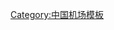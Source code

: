 <!-- 排序规则：省会（或首府）城市机场排在首位，其他城市机场按城市名拼音字母顺序排列，以此类推。-->{{Navbox  
|name = 中华人民共和国机场
|title = {{Flagicon|PRC}} [[中华人民共和国机场列表|中华人民共和国民用机场]]
|bodyclass = hlist

|list1 = * {{Navbox |child
|state = {{{state|expanded}}}
|title = [[中国民用航空局|中国民航]][[华北地区]]管理局
|image = [[File:CAAC North China.svg|100px]]

|group1 = [[北京市]]
|list1 = '''北京'''（[[北京首都国际机场|首都国际机场]]、[[北京大兴国际机场|大兴国际机场]]<ref group="注">北京大兴国际机场位于[[北京市]]和[[河北省]][[廊坊市]]境内。</ref>）

|group2 = [[天津市]] 
|list2 = 天津（[[天津滨海国际机场|滨海国际机场]]）

|group3 = [[河北省]]
|list3 =
* [[石家庄市|石家庄]]（[[石家庄正定国际机场|正定国际机场]]）
* [[承德市|承德]]（[[承德普宁机场|普宁机场]]）
* [[邯郸市|邯郸]]（[[邯郸机场]]）
* [[衡水市|衡水]]（[[衡水机场]]*）
* [[秦皇岛市|秦皇岛]]（[[秦皇岛北戴河机场|北戴河机场]]）
* [[唐山市|唐山]]（[[唐山三女河机场|三女河机场]]）
* [[邢台市|邢台]]（[[邢台褡裢机场|褡裢机场]]#）
* [[张家口市|张家口]]（[[张家口宁远机场|宁远机场]]）

|group4 = [[山西省]]
|list4 =
* [[太原市|太原]]（[[太原武宿国际机场|武宿国际机场]]）
* [[长治市|长治]]（[[长治王村机场|王村机场]]）
* [[大同市|大同]]（[[大同云冈机场|云冈机场]]）
* [[晋城市|晋城]]（[[晋城太行山机场|太行山机场]]*）
* [[临汾市|临汾]]（[[临汾尧都机场|尧都机场]]）
* [[吕梁市|吕梁]]（[[吕梁大武机场|大武机场]]）
* [[朔州市|朔州]]（[[朔州桑干河机场|桑干河机场]]#）
* [[忻州市|忻州]]（[[忻州五台山机场|五台山机场]]）
* [[运城市|运城]]（[[运城张孝机场|张孝机场]]） 

|group5 = [[内蒙古自治区|内蒙古<br />自治区]]
|list5 =
* [[呼和浩特市|呼和浩特]]（[[呼和浩特白塔国际机场|白塔国际机场]]→[[呼和浩特盛乐国际机场|盛乐国际机场]]#）
* [[阿拉善盟|阿拉善]]（[[阿拉善左旗巴彦浩特机场|巴彦浩特机场]]、[[阿拉善右旗巴丹吉林机场|巴丹吉林机场]]、[[额济纳旗桃来机场|桃来机场]]）
* [[巴彦淖尔市|巴彦淖尔]]（[[巴彦淖尔天吉泰机场|天吉泰机场]]）
* [[包头市|包头]]（[[包头东河机场|东河机场]]）
* [[赤峰市|赤峰]]（[[赤峰玉龙机场|玉龙机场]]、[[林西机场]]*）
* [[鄂尔多斯市|鄂尔多斯]]（[[鄂尔多斯伊金霍洛国际机场|伊金霍洛国际机场]]）
* [[二连浩特市|二连浩特]]（[[二连浩特赛乌素机场|赛乌素机场]]）
* [[呼伦贝尔市|呼伦贝尔]]（[[呼伦贝尔海拉尔机场|海拉尔机场]]、[[满洲里西郊机场]]、[[扎兰屯成吉思汗机场]]）
* [[通辽市|通辽]]（[[通辽机场]]、[[霍林郭勒霍林河机场]]）
* [[乌海市|乌海]]（[[乌海机场]]）
* [[乌兰察布市|乌兰察布]]（[[乌兰察布集宁机场|集宁机场]]）
* [[锡林郭勒盟|锡林郭勒]]（[[锡林浩特机场]]、[[东乌珠穆沁旗机场]]*、[[正蓝旗上都机场]]*）
* [[兴安盟|兴安]]（[[阿尔山伊尔施机场]]、[[乌兰浩特义勒力特机场]]）
}}

|list2 = {{Navbox |child
|state = {{{state|expanded}}}
|title = 中国民航[[中国东北地区|东北地区]]管理局
|image = [[File:CAAC Northeast China.svg|100px]]

|group1 = [[辽宁省]]
|list1 = * '''[[沈阳市|沈阳]]'''（[[沈阳桃仙国际机场|桃仙国际机场]]）
* [[鞍山市|鞍山]]（[[鞍山腾鳌机场|腾鳌机场]]）
<!-- * [[本溪市|本溪]]（[[桓仁机场]]*）-->
* [[朝阳市|朝阳]]（[[朝阳机场]]）
* [[大连市|大连]]（[[长海大长山岛机场]]、[[大连周水子国际机场|周水子国际机场]]→[[大连金州湾国际机场|金州湾国际机场]]#）
* [[丹东市|丹东]]（[[丹东浪头机场|浪头机场]]）
* [[锦州市|锦州]]（[[锦州湾机场]]）
* [[营口市|营口]]（[[营口兰旗机场|兰旗机场]]）

|group2 = [[吉林省]]
|list2 =
* [[长春市|长春]]（[[长春龙嘉国际机场|龙嘉国际机场]]<!--、[[榆树机场]]*-->）
* [[白城市|白城]]（[[白城長安機場|长安机场]]<!--、[[通榆机场]]*-->）
* [[白山市|白山]]（[[白山长白山机场|长白山机场]]<!--、[[白山机场]]*-->）
<!--* [[吉林市|吉林]]（[[吉林二台子机场|二台子机场]]复航*）
* [[辽源市|辽源]]（[[辽源机场]]*）-->
* [[四平市|四平]]（[[四平机场]]*）
* [[松原市 (吉林省)|松原]]（[[松原查干湖机场|查干湖机场]]）
* [[通化市|通化]]（[[通化三源浦機場|三源浦机场]]）
* [[延边朝鲜族自治州|延边]]（[[延吉朝阳川国际机场]]→迁建*<!--、[[敦化机场]]*、[[珲春机场]]*-->）

|group3 = [[黑龙江省]]
|list3 =
* [[哈尔滨市|哈尔滨]]（[[哈尔滨太平国际机场|太平国际机场]]<!--、[[尚志亚布力机场]]*-->）
* [[大庆市|大庆]]（[[大庆萨尔图机场|萨尔图机场]]）
* [[大兴安岭地区|大兴安岭]]（[[大兴安岭鄂伦春机场|鄂伦春机场]]、[[漠河古莲机场]]）
* [[鹤岗市|鹤岗]]（[[鹤岗梧桐机场|梧桐机场]]*）
* [[黑河市|黑河]]（[[黑河璦琿機場|瑷珲机场]]、[[五大连池德都机场]]）
* [[鸡西市|鸡西]]（[[鸡西兴凯湖机场|兴凯湖机场]]<!--、[[虎林机场]]*-->）
* [[佳木斯市|佳木斯]]（[[佳木斯东郊机场|东郊机场]]、[[抚远东极机场]]、[[建三江湿地机场]]）
* [[牡丹江市|牡丹江]]（[[牡丹江海浪国际机场|海浪国际机场]]→[[牡丹江大岭国际机场|大岭国际机场]]*、[[绥芬河东宁机场]]#）
* [[齐齐哈尔市|齐齐哈尔]]（[[齐齐哈尔三家子机场|三家子机场]]）
<!--* [[双鸭山市|双鸭山]]（[[饶河机场]]*）-->
* [[伊春市|伊春]]（[[伊春林都机场|林都机场]]）
}}

|list3 = {{Navbox |child
|state = {{{state|expanded}}}
|title = 中国民航[[华东地区]]管理局
|image = [[File:CAAC East China.svg|100px]]

|group1 = [[上海市]]
|list1 = '''上海'''（[[上海虹桥国际机场|虹桥国际机场]]、[[上海浦东国际机场|浦东国际机场]]）

|group2 = [[江苏省]]
|list2 =
* [[南京市|南京]]（[[南京禄口国际机场|禄口国际机场]]）
* [[常州市|常州]]（[[常州奔牛国际机场|奔牛国际机场]]）
* [[淮安市|淮安]]（[[淮安涟水国际机场|涟水国际机场]]）
* [[连云港市|连云港]]（[[连云港花果山机场|花果山机场]]）
* [[南通市|南通]]（[[南通兴东国际机场|兴东国际机场]]→迁建*）
* [[无锡市|无锡]]／[[苏州市|苏州]]（[[苏南硕放国际机场]]）
* [[徐州市|徐州]]（[[徐州观音国际机场|观音国际机场]]）
* [[盐城市|盐城]]（[[盐城南洋国际机场|南洋国际机场]]）
* [[扬州市|扬州]]／[[泰州市|泰州]]（[[扬州泰州国际机场]]）

|group3 = [[浙江省]]
|list3 =
* [[杭州市|杭州]]（[[杭州萧山国际机场|萧山国际机场]]）
* [[嘉兴市|嘉兴]]（[[嘉兴洪合机场|洪合机场]]*）
* [[金华市|金华]]（[[义乌机场]]→[[金华义乌国际机场|义乌国际机场]]*）
* [[丽水市|丽水]]（[[丽水机场 (中国)|丽水机场]]#）
* [[宁波市|宁波]]（[[宁波栎社国际机场|栎社国际机场]]）
* [[衢州市|衢州]]（[[衢州机场]]→迁建*）
* [[台州市|台州]]（[[台州路桥机场|路桥机场]]）
* [[温州市|温州]]（[[温州龙湾国际机场|龙湾国际机场]]）
* [[舟山市|舟山]]（[[舟山普陀山机场|普陀山机场]]）

|group4 = [[安徽省]]
|list4 =
* [[合肥市|合肥]]（[[合肥新桥国际机场|新桥国际机场]]）
* [[安庆市|安庆]]（[[安庆天柱山机场|天柱山机场]]<!--→[[安庆怀宁机场|怀宁机场]]*-->）
* [[蚌埠市|蚌埠]]（[[蚌埠滕湖机场|滕湖机场]]#）
* [[亳州市|亳州]]（[[亳州机场]]#）
* [[池州市|池州]]（[[池州九华山机场|九华山机场]]）
* [[阜阳市|阜阳]]（[[阜阳机场]]）
* [[黄山市|黄山]]（[[黄山屯溪国际机场|屯溪国际机场]]）
* [[六安市|六安]]（[[金寨机场]]*）
* [[宿州市|宿州]]（[[宿州机场]]*）
* [[芜湖市|芜湖]]／[[宣城市|宣城]]（[[芜湖宣州机场]]）

|group5 = [[福建省]]
|list5 =
* [[福州市|福州]]（[[福州长乐国际机场|长乐国际机场]]<!--、[[平潭澳前机场]]*-->）
* [[龙岩市|龙岩]]（[[连城冠豸山机场]]→[[龙岩东肖机场|东肖机场]]*）
<!--* [[宁德市|宁德]]（[[宁德机场]]*）-->
* [[南平市|南平]]（[[武夷山机场]]→迁建*）
<!--* [[莆田市|莆田]]（[[莆田机场]]*）-->
* [[泉州市|泉州]]（[[泉州晋江国际机场|晋江国际机场]]）
* [[三明市|三明]]（[[三明沙县机场|沙县机场]]）
* [[厦门市|厦门]]（[[厦门高崎国际机场|高崎国际机场]]→[[厦门翔安国际机场|翔安国际机场]]#）
<!--* [[漳州市|漳州]]（[[漳州东山机场|东山机场]]*）-->

|group6 = [[江西省]]
|list6 =
* [[南昌市|南昌]]（[[南昌昌北国际机场|昌北国际机场]]）
<!--* [[抚州市|抚州]]（[[抚州机场]]*）-->
* [[赣州市|赣州]]（[[赣州黄金机场|黄金机场]]、[[瑞金机场]]#）
* [[吉安市|吉安]]（[[吉安井冈山机场|井冈山机场]]）
* [[九江市|九江]]（[[九江庐山机场|庐山机场]]）
* [[景德镇市|景德镇]]（[[景德镇罗家机场|罗家机场]]）
* [[上饶市|上饶]]（[[上饶三清山机场|三清山机场]]）
* [[宜春市|宜春]]（[[宜春明月山机场|明月山机场]]）

|group7 = [[山东省]]
|list7 =
* [[济南市|济南]]（[[济南遥墙国际机场|遥墙国际机场]]）
* [[滨州市|滨州]]（[[滨州机场]]*）
* [[东营市|东营]]（[[东营胜利机场|胜利机场]]）
* [[菏泽市|菏泽]]（[[菏泽牡丹机场|牡丹机场]]）
* [[济宁市|济宁]]（[[济宁曲阜机场|曲阜机场]]→[[济宁大安机场|大安机场]]#）
* [[聊城市|聊城]]（[[聊城机场]]*）
* [[临沂市|临沂]]（[[临沂启阳机场|启阳机场]]）
* [[青岛市|青岛]]（[[青岛胶东国际机场|胶东国际机场]]）
* [[日照市|日照]]（[[日照山字河机场|山字河机场]]）
* [[潍坊市|潍坊]]（[[潍坊机场]]→迁建*）
* [[威海市|威海]]（[[威海大水泊国际机场|大水泊国际机场]]→[[威海昆嵛山国际机场|昆嵛山国际机场]]*）
* [[烟台市|烟台]]（[[烟台蓬莱国际机场|蓬莱国际机场]]）
* [[枣庄市|枣庄]]（[[枣庄机场]]*）
* [[淄博市|淄博]]（[[淄博机场]]*）
}}

|list4 = {{Navbox |child
|state = {{{state|expanded}}}
|title = 中国民航[[中南地区]]管理局
|image = [[File:South Central China.svg|100px]]

|group1 = [[河南省]]
|list1 =
* [[郑州市|郑州]]（[[郑州新郑国际机场|新郑国际机场]]）
* [[安阳市|安阳]]（[[安阳豫东北机场|豫东北机场]]#）
* [[洛阳市|洛阳]]（[[洛阳北郊机场|北郊机场]]）
* [[南阳市|南阳]]（[[南阳姜营机场|姜营机场]]）
* [[平顶山市|平顶山]]（[[平顶山鲁山机场|鲁山机场]]*）
* [[商丘市|商丘]]（[[商丘观堂机场|观堂机场]]*）
* [[信阳市|信阳]]（[[信阳明港机场|明港机场]]<ref group="注">信阳明港机场位于[[信阳市]]和[[驻马店市]]境内。</ref>、[[潢川桃林机场]]*）
* [[周口市|周口]]（[[周口机场]]*）

|group2 = [[湖北省]]
|list2 =
* [[武汉市|武汉]]（[[武汉天河国际机场|天河国际机场]]）
* [[恩施土家族苗族自治州|恩施]]（[[恩施许家坪机场|许家坪机场]]→迁建*）
* [[鄂州市|鄂州]]（[[鄂州花湖机场|花湖机场]]#）
* [[荆门市|荆门]]（[[荊门冷水机场|冷水机场]]*）
* [[荆州市|荆州]]（[[荊州沙市機場|沙市机场]]）
* [[神农架林区|神农架]]（[[神農架紅坪機場|红坪机场]]）
* [[十堰市|十堰]]（[[十堰武当山机场|武当山机场]]）
* [[襄阳市|襄阳]]（[[襄阳刘集机场|刘集机场]]）
* [[宜昌市|宜昌]]（[[宜昌三峡机场|三峡机场]]）

|group3 = [[湖南省]]
|list3 =
* [[长沙市|长沙]]（[[长沙黄花国际机场|黄花国际机场]]）
* [[常德市|常德]]（[[常德桃花源机场|桃花源机场]]）
* [[郴州市|郴州]]（[[郴州北湖机场|北湖机场]]）
* [[衡阳市|衡阳]]（[[衡阳南岳机场|南岳机场]]）
* [[怀化市|怀化]]（[[怀化芷江机场|芷江机场]]）
* [[娄底市|娄底]]（[[娄底春田机场|春田机场]]*）
* [[邵阳市|邵阳]]（<!--[[邵阳邵东机场|邵东机场]]*、-->[[邵阳武冈机场|武冈机场]]）
* [[湘西土家族苗族自治州|湘西]]（[[湘西边城机场|边城机场]]#）
* [[永州市|永州]]（[[永州零陵机场|零陵机场]]→迁建*）
* [[岳阳市|岳阳]]（[[岳阳三荷机场|三荷机场]]）
* [[张家界市|张家界]]（[[张家界荷花国际机场|荷花国际机场]]）

|group4 = [[广东省]]
|list4 =
* '''[[广州市|广州]]'''（[[广州白云国际机场|白云国际机场]]）
* [[佛山市|佛山]]（[[佛山沙堤機場|沙堤机场]]、[[珠三角枢纽机场]]*）
* [[惠州市|惠州]]（[[惠州平潭机场|平潭机场]]）
* [[揭阳市|揭阳]]（[[揭阳潮汕国际机场|潮汕国际机场]]）
* [[梅州市|梅州]]（[[梅州梅县机场|梅县机场]]→迁建*）
* [[韶关市|韶关]]（[[韶关丹霞机场|丹霞机场]]）
* [[深圳市|深圳]]（[[深圳宝安国际机场|宝安国际机场]]）
<!--* [[阳江市|阳江]]（[[阳江合山机场|合山机场]]*）
* [[云浮市|云浮]]（[[云浮机场]]*）-->
* [[湛江市|湛江]]（[[湛江吴川机场|吴川机场]]）
* [[珠海市|珠海]]（[[珠海金湾机场|金湾机场]]）

|group5 = [[广西壮族自治区|广西壮族<br />自治区]]
|list5 =
* [[南宁市|南宁]]（[[南宁吴圩国际机场|吴圩国际机场]]）
* [[百色市|百色]]（[[百色巴马机场|巴马机场]]）
* [[北海市|北海]]（[[北海福成机场|福成机场]]）
* [[防城港市|防城港]]／[[钦州市|钦州]]（[[防城港钦州机场]]*）
* [[贵港市|贵港]]（[[贵港桂平机场|桂平机场]]*）
* [[桂林市|桂林]]（[[桂林两江国际机场|两江国际机场]]）
* [[河池市|河池]]（[[河池金城江机场|金城江机场]]）
<!--* [[贺州市|贺州]]（[[贺州机场]]*）-->
* [[柳州市|柳州]]（[[柳州白莲机场|白莲机场]]）
* [[梧州市|梧州]]（[[梧州西江机场|西江机场]]）
* [[玉林市|玉林]]（[[玉林福绵机场|福绵机场]]）

|group6 = [[海南省]]
|list6 =
* [[海口市|海口]]（[[海口美兰国际机场|美兰国际机场]]）
<!--* [[儋州市|儋州]]（[[儋州机场]]*）-->
* [[琼海市|琼海]]（[[琼海博鳌机场|博鳌机场]]）
* [[三沙市|三沙]]（[[三沙永兴机场|永兴机场]]、[[永暑礁机场]]<ref group="注" name="wbz">未颁发《运输机场使用许可证》</ref>、[[美济礁机场]]<ref group="注" name="wbz"/>、[[渚碧礁机场]]<ref group="注" name="wbz"/>）
* [[三亚市|三亚]]（[[三亚凤凰国际机场|凤凰国际机场]]→[[三亚红塘湾国际机场|红塘湾国际机场]]*）
* [[五指山市|五指山]]（[[五指山机场]]*）
}}

|list5 = {{Navbox |child
|state = {{{state|expanded}}}
|title = 中国民航[[中国西南地区|西南地区]]管理局
| listclass = hlist
|image = [[File:Southwest China.svg|100px]]

|group1 = [[重庆市]]
|list1 = 重庆（[[重庆江北国际机场|江北国际机场]]→[[重庆正兴国际机场|正兴国际机场]]*、[[黔江武陵山机场]]、[[万州五桥机场]]、[[重庆巫山机场|巫山机场]]、[[重庆仙女山机场|仙女山机场]]）

|group2 = [[四川省]]
|list2 =
* '''[[成都市|成都]]'''（[[成都双流国际机场|双流国际机场]]、[[成都天府国际机场|天府国际机场]]）
* [[阿坝藏族羌族自治州|阿坝]]（[[阿坝红原机场|红原机场]]、[[九寨黄龙机场]]）
* [[巴中市|巴中]]（[[巴中恩阳机场|恩阳机场]]）
* [[达州市|达州]]（[[达州金垭机场|金垭机场]]）
* [[甘孜藏族自治州|甘孜]]（[[稻城亚丁机场]]、[[甘孜格萨尔机场|格萨尔机场]]、[[甘孜康定机场|康定机场]]）
* [[广安市|广安]]（[[广安机场]]*）
* [[广元市|广元]]（[[广元盘龙机场|盘龙机场]]）
* [[乐山市|乐山]]（[[乐山机场]]#）
* [[凉山彝族自治州|凉山]]（[[西昌青山机场]]、[[会东机场]]*）
* [[泸州市|泸州]]（[[泸州云龙机场|云龙机场]]）
* [[绵阳市|绵阳]]（[[绵阳南郊机场|南郊机场]]）
* [[南充市|南充]]（[[南充高坪机场|高坪机场]]、[[阆中古城机场]]#）
* [[内江市|内江]]（[[内江机场]]*）
* [[攀枝花市|攀枝花]]（[[攀枝花保安营机场|保安营机场]]→迁建*）
* [[遂宁市|遂宁]]（[[遂宁安居机场|安居机场]]#）
* [[宜宾市|宜宾]]（[[宜宾五粮液机场|五粮液机场]]）

|group3 = [[贵州省]]
|list3 =
* [[贵阳市|贵阳]]（[[贵阳龙洞堡国际机场|龙洞堡国际机场]]）
* [[安顺市|安顺]]（[[安顺黄果树机场|黄果树机场]]）
* [[毕节市|毕节]]（[[毕节飞雄机场|飞雄机场]]、[[威宁草海机场]]#）
* [[六盘水市|六盘水]]（[[六盘水月照机场|月照机场]]、[[盘州官山机场]]*）
* [[黔东南苗族侗族自治州|黔东南]]（[[凯里黄平机场]]、 [[黎平机场]]、[[天柱机场]]*）
* [[黔南布依族苗族自治州|黔南]]（[[黔南荔波机场|荔波机场]]<!--、[[罗甸机场]]*-->）
* [[黔西南布依族苗族自治州|黔西南]]（[[兴义万峰林机场]]）
* [[铜仁市|铜仁]]（[[铜仁凤凰机场|凤凰机场]] <ref group="注">铜仁凤凰机场位于[[贵州省]][[铜仁市]]和[[湖南省]][[凤凰县]]境内。</ref>、[[黔北德江机场]]#）
* [[遵义市|遵义]]（[[遵义新舟机场|新舟机场]]、[[遵义茅台机场|茅台机场]]）

|group4 = [[云南省]]
|list4 =
* [[昆明市|昆明]]（[[昆明长水国际机场|长水国际机场]]）
* [[保山市|保山]]（[[保山云瑞机场|云瑞机场]]、[[腾冲驼峰机场]]）
* [[楚雄彝族自治州|楚雄]]（[[楚雄机场]]*）
* [[大理白族自治州|大理]]（[[大理凤仪机场|凤仪机场]]）
* [[德宏傣族景颇族自治州|德宏]]（[[德宏芒市机场|芒市机场]]）
* [[迪庆藏族自治州|迪庆]]（[[迪庆香格里拉机场|香格里拉机场]]）
* [[红河哈尼族彝族自治州|红河]]（[[红河蒙自机场|蒙自机场]]#、[[元阳哈尼梯田机场]]*）
* [[丽江市|丽江]]（[[丽江三义国际机场|三义国际机场]]、[[宁蒗泸沽湖机场]]）
* [[临沧市|临沧]]（[[临沧博尚机场|博尚机场]]、[[沧源佤山机场]]）
* [[怒江傈僳族自治州|怒江]]（[[怒江六库机场|六库机场]]*）
* [[普洱市|普洱]]（[[普洱思茅机场|思茅机场]]→迁建*、[[澜沧景迈机场]]）
* [[曲靖市|曲靖]]（[[宣威永安机场]]*）
* [[文山壮族苗族自治州|文山]]（[[文山砚山机场|砚山机场]]、[[丘北普者黑机场]]*）
* [[西双版纳傣族自治州|西双版纳]]（[[西双版纳嘎洒国际机场|嘎洒国际机场]]、[[勐腊机场]]*）
* [[玉溪市|玉溪]]（[[玉溪机场]]*）
* [[昭通市|昭通]]（[[昭通机场]]→[[昭通花鹿坪机场|花鹿坪机场]]#）

|group5 = [[西藏自治区|西藏<br />自治区]]
|list5 =
* [[拉萨市|拉萨]]（[[拉萨贡嘎国际机场|贡嘎国际机场]] <ref group="注">拉萨贡嘎国际机场位于[[山南市]]境内，不在拉萨市境内。</ref><!--、[[拉萨林周机场|林周机场]]*-->）
* [[阿里地区|阿里]]（[[阿里昆莎机场|昆莎机场]]、[[阿里普兰机场|普兰机场]]#）
* [[昌都市|昌都]]（[[昌都邦达机场|邦达机场]]）
* [[林芝市|林芝]]（[[林芝米林机场|米林机场]]）
* [[日喀则市|日喀则]]（[[日喀则和平机场|和平机场]]、[[日喀则定日机场|定日机场]]#<!--、[[亚东机场]]*-->）
* [[山南市|山南]]（[[隆子机场]]#）
}}

|list6 = {{Navbox |child
|state = {{{state|expanded}}}
|title = 中国民航[[中国西北地区|西北地区]]管理局
| listclass = hlist
|image = [[File:CAAC Northwest China.svg|100px]]

|group1 = [[陕西省]]
|list1 =
* '''[[西安市|西安]]'''（[[西安咸阳国际机场|咸阳国际机场]]<ref group="注">西安咸阳国际机场位于[[咸阳市]]境内，不在西安市境内。</ref>）
* [[安康市|安康]]（[[安康富强机场|富强机场]]）
* [[宝鸡市|宝鸡]]（[[宝鸡机场]]*）
* [[汉中市|汉中]]（[[汉中城固机场|城固机场]]）
* [[商洛市|商洛]]（[[商洛机场]]*）
* [[渭南市|渭南]]（[[渭南华山机场|华山机场]]*）
* [[延安市|延安]]（[[延安南泥湾机场|南泥湾机场]]）
* [[榆林市|榆林]]（[[榆林榆阳机场|榆阳机场]]、[[定边机场]]*、[[府谷机场]]*）

|group2 = [[甘肃省]]
|list2 =
* [[兰州市|兰州]]（[[兰州中川国际机场|中川国际机场]]）
* [[甘南藏族自治州|甘南]]（[[甘南夏河机场|夏河机场]]）
* [[嘉峪关市|嘉峪关]]（[[嘉峪关机场]]）
* [[金昌市|金昌]]（[[金昌金川机场|金川机场]]）
* [[酒泉市|酒泉]]（[[敦煌莫高国际机场]]）
* [[临夏回族自治州|临夏]]（[[临夏机场]]*）
* [[陇南市|陇南]]（[[陇南成县机场|成县机场]]）
* [[平凉市|平凉]]（[[平凉崆峒山机场|崆峒山机场]]*）
* [[庆阳市|庆阳]]（[[庆阳机场]]）
* [[天水市|天水]]（[[天水麦积山机场|麦积山机场]]→[[天水中梁机场|中梁机场]]#）
* [[武威市|武威]]（[[武威凉州机场|凉州机场]]*）
* [[张掖市|张掖]]（[[张掖甘州机场|甘州机场]]）

|group3 = [[青海省]]
|list3 =
* [[西宁市|西宁]]（[[西宁曹家堡国际机场|曹家堡国际机场]]<ref group="注">西宁曹家堡国际机场位于[[海东市]]境内，不在西宁市境内。</ref>）
* [[果洛藏族自治州|果洛]]（[[果洛玛沁机场|玛沁机场]]）
* [[海北藏族自治州|海北]]（[[海北祁连机场|祁连机场]]）
* [[海南藏族自治州|海南]]（[[共和青海湖机场]]#）
* [[海西蒙古族藏族自治州|海西]]（[[海西德令哈机场|德令哈机场]]、[[格尔木机场]]、[[海西花土沟机场|花土沟机场]]）
<!--* [[黄南藏族自治州|黄南]]（[[黄南机场]]*）-->
* [[玉树藏族自治州|玉树]]（[[玉树巴塘机场|巴塘机场]]）

|group4 = [[宁夏回族自治区|宁夏回族<br />自治区]]
|list4 =
* [[银川市|银川]]（[[银川河东国际机场|河东国际机场]]）
* [[固原市|固原]]（[[固原六盘山机场|六盘山机场]]）
<!--* [[石嘴山市|石嘴山]]（[[石嘴山沙湖机场|沙湖机场]]*）-->
* [[中卫市|中卫]]（[[中卫沙坡头机场|沙坡头机场]]）
}}

|list7 = {{Navbox |child
|state = {{{state|expanded}}}
|title = 中国民航[[新疆维吾尔自治区|新疆地区]]管理局
|image = [[File:CAAC Xinjiang.svg|100px]]

|group1 = [[新疆维吾尔自治区|新疆维吾<br />尔自治区]]
|list1 =
* '''[[乌鲁木齐市|乌鲁木齐]]'''（[[乌鲁木齐地窝堡国际机场|地窝堡国际机场]]）
* [[阿克苏地区|阿克苏]]（[[阿克苏红旗坡机场|红旗坡机场]]、[[库车龟兹机场]]）
* [[阿拉尔市|阿拉尔]]（[[阿拉尔塔里木机场|塔里木机场]]）
* [[阿勒泰地区|阿勒泰]]（[[阿勒泰雪都机场|雪都机场]]、[[布尔津喀纳斯机场]]、[[富蕴可可托海机场]]）
* [[巴音郭楞蒙古自治州|巴音郭楞]]（[[库尔勒梨城机场]]、[[且末玉都机场]]、[[若羌楼兰机场]]、[[和静巴音布鲁克机场]]#、[[铁门关苏塘机场]]*、[[轮台塔中机场]]*）
* [[博尔塔拉蒙古自治州|博尔塔拉]]（[[博乐阿拉山口机场]]）
* [[昌吉回族自治州|昌吉]]（[[奇台江布拉克机场]]#）
* [[哈密市|哈密]]（[[哈密伊州机场|伊州机场]]、[[巴里坤机场]]*）
* [[和田地区|和田]]（[[和田机场]]、[[于田万方机场]]、[[皮山机场]]*）
* [[喀什地区|喀什]]（[[喀什机场]]、[[莎车叶尔羌机场]]、[[塔什库尔干红其拉甫机场]]#）
* [[克拉玛依市|克拉玛依]]（[[克拉玛依古海机场|古海机场]]）
* [[石河子市|石河子]]（[[石河子花园机场|花园机场]]）
* [[塔城地区|塔城]]（[[塔城千泉机场|千泉机场]]、[[和布克赛尔机场]]*）
* [[吐鲁番市|吐鲁番]]（[[吐鲁番交河机场|交河机场]]）
* [[图木舒克市|图木舒克]]（[[图木舒克唐王城机场|唐王城机场]]）
* [[伊犁哈萨克自治州|伊犁]]（[[伊宁机场]]、[[新源那拉提机场]]、[[昭苏天马机场]]、[[乌苏奎屯机场]]*）
}}

|list8 = {{Navbox |child
|state = {{{state|expanded}}}
|title = [[港澳地區]]（分别自治民航）

|group1 = [[香港特别行政区]]
|list1 = * [[香港國際機場]]<sup>（[[香港機場管理局]]）</sup>
|group2 = [[澳门特别行政区]]
|list2 = * [[澳門國際機場]]<sup>（澳門國際機場管理公司）</sup>
}}

|list9 = {{Navbox |child
|state = {{{state|}}}
|title = 说明
|liststyle = text-align:left;
|list1 = 
1. 机场名称后带“#”者为在建机场，带“*”者为拟建机场；机场名称中间的“→”表示迁建。<br />
2. 中华人民共和国主管民用航空事业的国家机构为[[中华人民共和国交通运输部|交通运输部]]下属的[[中国民用航空局]]，城市名称加粗者为地区管理局所在地。<br />
3. 香港、澳门机场不属于中国民用航空局管理系统。<br />
4. 中华人民共和国宣称拥有[[台湾地区]]主权，并设[[台湾省 (中华人民共和国)|台湾省]]，但从未实际统治。参见：[[台湾问题]]、[[台湾机场]]。
}}

|list10 = {{Navbox |child
|state = {{{state|}}}
|title = 备注
|liststyle = text-align: left;
|list1 = {{Reflist|group="注"}}
}}

|belowstyle = text-align: center; font-size: 80%;
|below = '''参见'''：[[中华人民共和国机场列表]]、[[中华人民共和国机场运营统计列表]]
}}<noinclude>

[[Category:中国机场模板]]
</noinclude>